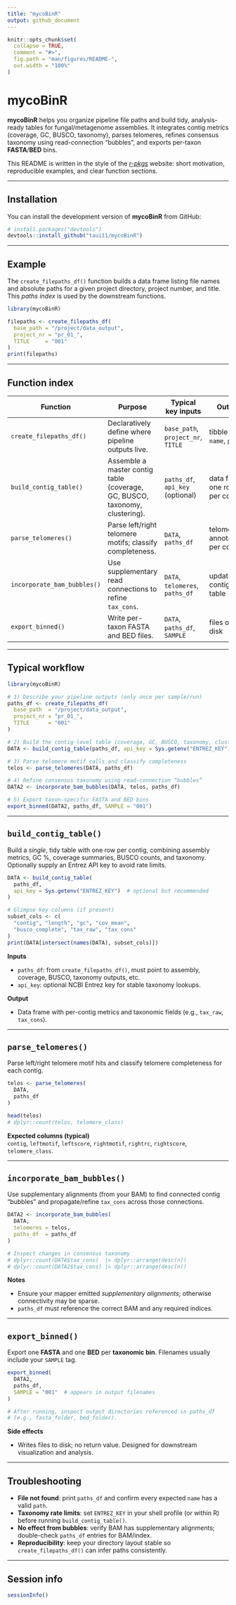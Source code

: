 ```yaml
---
title: "mycoBinR"
output: github_document
---
```


<!-- README.md is generated from README.Rmd. Please edit that file -->

```r
knitr::opts_chunk$set(
  collapse = TRUE,
  comment = "#>",
  fig.path = "man/figures/README-",
  out.width = "100%"
)
```

# mycoBinR

<!-- badges: start -->
<!-- badges: end -->

**mycoBinR** helps you organize pipeline file paths and build tidy, analysis-ready tables for fungal/metagenome assemblies. It integrates contig metrics (coverage, GC, BUSCO, taxonomy), parses telomeres, refines consensus taxonomy using read-connection “bubbles”, and exports per-taxon **FASTA**/**BED** bins.

This README is written in the style of the [*r-pkgs*](https://r-pkgs.org/) website: short motivation, reproducible examples, and clear function sections.

---

## Installation

You can install the development version of **mycoBinR** from GitHub:

```r
# install.packages("devtools")
devtools::install_github("taui11/mycoBinR")
```

---

## Example

The `create_filepaths_df()` function builds a data frame listing file names and absolute paths for a given project directory, project number, and title. This *paths index* is used by the downstream functions.

```r
library(mycoBinR)

filepaths <- create_filepaths_df(
  base_path = "/project/data_output",
  project_nr = "pr_01_",
  TITLE     = "001"
)
print(filepaths)
```

---

## Function index

| Function | Purpose | Typical key inputs | Output |
|---|---|---|---|
| `create_filepaths_df()` | Declaratively define where pipeline outputs live. | `base_path`, `project_nr`, `TITLE` | tibble with `name`, `path` |
| `build_contig_table()` | Assemble a master contig table (coverage, GC, BUSCO, taxonomy, clustering). | `paths_df`, `api_key` (optional) | data frame, one row per contig |
| `parse_telomeres()` | Parse left/right telomere motifs; classify completeness. | `DATA`, `paths_df` | telomere annotations per contig |
| `incorporate_bam_bubbles()` | Use supplementary read connections to refine `tax_cons`. | `DATA`, `telomeres`, `paths_df` | updated contig table |
| `export_binned()` | Write per-taxon FASTA and BED files. | `DATA`, `paths_df`, `SAMPLE` | files on disk |

---

## Typical workflow

```r
library(mycoBinR)

# 1) Describe your pipeline outputs (only once per sample/run)
paths_df <- create_filepaths_df(
  base_path  = "/project/data_output",
  project_nr = "pr_01_",
  TITLE      = "001"
)

# 2) Build the contig-level table (coverage, GC, BUSCO, taxonomy, clustering)
DATA <- build_contig_table(paths_df, api_key = Sys.getenv("ENTREZ_KEY"))

# 3) Parse telomere motif calls and classify completeness
telos <- parse_telomeres(DATA, paths_df)

# 4) Refine consensus taxonomy using read-connection “bubbles”
DATA2 <- incorporate_bam_bubbles(DATA, telos, paths_df)

# 5) Export taxon-specific FASTA and BED bins
export_binned(DATA2, paths_df, SAMPLE = "001")
```

---

## `build_contig_table()`

Build a *single*, tidy table with one row per contig, combining assembly metrics, GC %, coverage summaries, BUSCO counts, and taxonomy. Optionally supply an Entrez API key to avoid rate limits.

```r
DATA <- build_contig_table(
  paths_df,
  api_key = Sys.getenv("ENTREZ_KEY")  # optional but recommended
)

# Glimpse key columns (if present)
subset_cols <- c(
  "contig", "length", "gc", "cov_mean",
  "busco_complete", "tax_raw", "tax_cons"
)
print(DATA[intersect(names(DATA), subset_cols)])
```

**Inputs**

- `paths_df`: from `create_filepaths_df()`, must point to assembly, coverage, BUSCO, taxonomy outputs, etc.  
- `api_key`: optional NCBI Entrez key for stable taxonomy lookups.

**Output**

- Data frame with per-contig metrics and taxonomic fields (e.g., `tax_raw`, `tax_cons`).

---

## `parse_telomeres()`

Parse left/right telomere motif hits and classify telomere completeness for each contig.

```r
telos <- parse_telomeres(
  DATA,
  paths_df
)

head(telos)
# dplyr::count(telos, telomere_class)
```

**Expected columns (typical)**  
`contig`, `leftmotif`, `leftscore`, `rightmotif`, `rightrc`, `rightscore`, `telomere_class`.

---

## `incorporate_bam_bubbles()`

Use supplementary alignments (from your BAM) to find connected contig “bubbles” and propagate/refine `tax_cons` across those connections.

```r
DATA2 <- incorporate_bam_bubbles(
  DATA,
  telomeres = telos,
  paths_df  = paths_df
)

# Inspect changes in consensus taxonomy
# dplyr::count(DATA$tax_cons)  |> dplyr::arrange(desc(n))
# dplyr::count(DATA2$tax_cons) |> dplyr::arrange(desc(n))
```

**Notes**

- Ensure your mapper emitted *supplementary alignments*; otherwise connectivity may be sparse.  
- `paths_df` must reference the correct BAM and any required indices.

---

## `export_binned()`

Export one **FASTA** and one **BED** per **taxonomic bin**. Filenames usually include your `SAMPLE` tag.

```r
export_binned(
  DATA2,
  paths_df,
  SAMPLE = "001"  # appears in output filenames
)

# After running, inspect output directories referenced in paths_df
# (e.g., fasta_folder, bed_folder).
```

**Side effects**

- Writes files to disk; no return value. Designed for downstream visualization and analysis.

---

## Troubleshooting

- **File not found**: print `paths_df` and confirm every expected `name` has a valid `path`.  
- **Taxonomy rate limits**: set `ENTREZ_KEY` in your shell profile (or within R) before running `build_contig_table()`.  
- **No effect from bubbles**: verify BAM has supplementary alignments; double-check `paths_df` entries for BAM/index.  
- **Reproducibility**: keep your directory layout stable so `create_filepaths_df()` can infer paths consistently.

---

## Session info

```r
sessionInfo()
```

